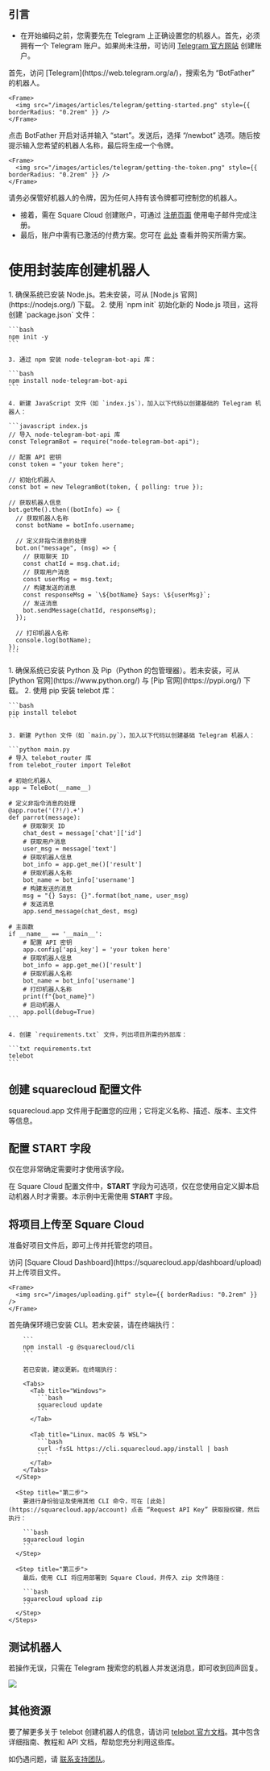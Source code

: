 ## 引言

- 在开始编码之前，您需要先在 Telegram 上正确设置您的机器人。首先，必须拥有一个 Telegram 账户。如果尚未注册，可访问 [Telegram 官方网站](https://telegram.org/) 创建账户。

<AccordionGroup>
  <Accordion title="入门" icon="rocket" iconType="solid">
    首先，访问 [Telegram](https://web.telegram.org/a/)，搜索名为 “BotFather” 的机器人。

    <Frame>
      <img src="/images/articles/telegram/getting-started.png" style={{ borderRadius: "0.2rem" }} />
    </Frame>
  </Accordion>

  <Accordion title="获取令牌" icon="key" iconType="solid">
    点击 BotFather 开启对话并输入 “start”。发送后，选择 “/newbot” 选项。随后按提示输入您希望的机器人名称，最后将生成一个令牌。

    <Frame>
      <img src="/images/articles/telegram/getting-the-token.png" style={{ borderRadius: "0.2rem" }} />
    </Frame>
  </Accordion>
</AccordionGroup>

<Warning>请务必保管好机器人的令牌，因为任何人持有该令牌都可控制您的机器人。</Warning>

- 接着，需在 Square Cloud 创建账户，可通过 [注册页面](https://squarecloud.app/signup) 使用电子邮件完成注册。
- 最后，账户中需有已激活的付费方案。您可在 [此处](https://squarecloud.app/plans) 查看并购买所需方案。

# 使用封装库创建机器人

<Tabs>
  <Tab title="node-telegram-bot-api">
    1. 确保系统已安装 Node.js。若未安装，可从 [Node.js 官网](https://nodejs.org/) 下载。
    2. 使用 `npm init` 初始化新的 Node.js 项目，这将创建 `package.json` 文件：

    ```bash
    npm init -y
    ```

    3. 通过 npm 安装 node-telegram-bot-api 库：

    ```bash
    npm install node-telegram-bot-api
    ```

    4. 新建 JavaScript 文件（如 `index.js`），加入以下代码以创建基础的 Telegram 机器人：

    ```javascript index.js
    // 导入 node-telegram-bot-api 库
    const TelegramBot = require("node-telegram-bot-api");

    // 配置 API 密钥
    const token = "your token here";

    // 初始化机器人
    const bot = new TelegramBot(token, { polling: true });

    // 获取机器人信息
    bot.getMe().then((botInfo) => {
      // 获取机器人名称
      const botName = botInfo.username;

      // 定义非指令消息的处理
      bot.on("message", (msg) => {
        // 获取聊天 ID
        const chatId = msg.chat.id;
        // 获取用户消息
        const userMsg = msg.text;
        // 构建发送的消息
        const responseMsg = `\${botName} Says: \${userMsg}`;
        // 发送消息
        bot.sendMessage(chatId, responseMsg);
      });

      // 打印机器人名称
      console.log(botName);
    });
    ```
  </Tab>

  <Tab title="telebot">
    1. 确保系统已安装 Python 及 Pip（Python 的包管理器）。若未安装，可从 [Python 官网](https://www.python.org/) 与 [Pip 官网](https://pypi.org/) 下载。
    2. 使用 pip 安装 telebot 库：

    ```bash
    pip install telebot
    ```

    3. 新建 Python 文件（如 `main.py`），加入以下代码以创建基础 Telegram 机器人：

    ```python main.py
    # 导入 telebot_router 库
    from telebot_router import TeleBot

    # 初始化机器人
    app = TeleBot(__name__)

    # 定义非指令消息的处理
    @app.route('(?!/).+')
    def parrot(message):
        # 获取聊天 ID
        chat_dest = message['chat']['id']
        # 获取用户消息
        user_msg = message['text']
        # 获取机器人信息
        bot_info = app.get_me()['result']
        # 获取机器人名称
        bot_name = bot_info['username']
        # 构建发送的消息
        msg = "{} Says: {}".format(bot_name, user_msg)
        # 发送消息
        app.send_message(chat_dest, msg)
        
    # 主函数
    if __name__ == '__main__':
        # 配置 API 密钥
        app.config['api_key'] = 'your token here'
        # 获取机器人信息
        bot_info = app.get_me()['result']
        # 获取机器人名称
        bot_name = bot_info['username']
        # 打印机器人名称
        print(f"{bot_name}") 
        # 启动机器人
        app.poll(debug=True)
    ```

    4. 创建 `requirements.txt` 文件，列出项目所需的外部库：

    ```txt requirements.txt
    telebot
    ```
  </Tab>
</Tabs>

## 创建 squarecloud 配置文件

<Card title="了解：如何创建 Square Cloud 配置文件。" icon="link" href="https://docs.squarecloud.app/getting-started/config-file">
  squarecloud.app 文件用于配置您的应用；它将定义名称、描述、版本、主文件等信息。
</Card>

## 配置 START 字段

<Warning>仅在您非常确定需要时才使用该字段。</Warning>

在 Square Cloud 配置文件中，**START** 字段为可选项，仅在您使用自定义脚本启动机器人时才需要。本示例中无需使用 **START** 字段。

## 将项目上传至 Square Cloud

准备好项目文件后，即可上传并托管您的项目。

<Tabs>
  <Tab title="Dashboard 上传">
    访问 [Square Cloud Dashboard](https://squarecloud.app/dashboard/upload) 并上传项目文件。

    <Frame>
      <img src="/images/uploading.gif" style={{ borderRadius: "0.2rem" }} />
    </Frame>
  </Tab>

  <Tab title="CLI 上传">
    <Steps>
      <Step title="第一步">
        首先确保环境已安装 CLI。若未安装，请在终端执行：

        ```
        npm install -g @squarecloud/cli
        ```

        若已安装，建议更新。在终端执行：

        <Tabs>
          <Tab title="Windows">
            ```bash
            squarecloud update
            ```
          </Tab>

          <Tab title="Linux、macOS 与 WSL">
            ```bash
            curl -fsSL https://cli.squarecloud.app/install | bash
            ```
          </Tab>
        </Tabs>
      </Step>

      <Step title="第二步">
        要进行身份验证及使用其他 CLI 命令，可在 [此处](https://squarecloud.app/account) 点击 “Request API Key” 获取授权键，然后执行：

        ```bash
        squarecloud login
        ```
      </Step>

      <Step title="第三步">
        最后，使用 CLI 将应用部署到 Square Cloud，并传入 zip 文件路径：

        ```bash
        squarecloud upload zip
        ```
      </Step>
    </Steps>
  </Tab>
</Tabs>

## 测试机器人

若操作无误，只需在 Telegram 搜索您的机器人并发送消息，即可收到回声回复。

<Frame>
  <img src="/images/articles/telegram/testing-bot.png" style={{ borderRadius: "0.2rem" }} />
</Frame>

## 其他资源

要了解更多关于 telebot 创建机器人的信息，请访问 [telebot 官方文档](https://pypi.org/project/telebot/)。其中包含详细指南、教程和 API 文档，帮助您充分利用这些库。

如仍遇问题，请 [联系支持团队](/company/support)。
